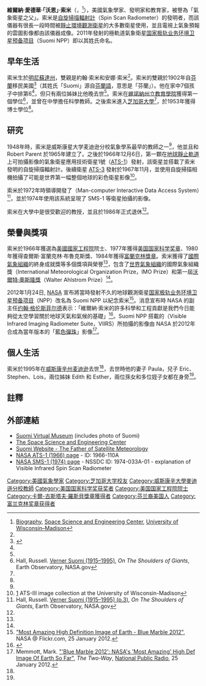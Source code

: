 {{noteTA
|G1=USState
|G2=IT
}}
{{Infobox scientist
| name              = 维尔纳·索米<br />Verner Suomi
| image             = 
| image_size        = 
| alt               = 
| caption           = 
| birth_date        = 1915年12月6日<!-- {{Birth date|YYYY|MM|DD}} -->
| birth_place       = 美國[[明尼蘇達州|明尼蘇達州]]{{link-en|埃弗萊斯|Eveleth, Minnesota}}
| death_date        = {{Death date and age|1995|07|30|1915|12|6}} 
| death_place       = 美國[[威斯康辛州|威斯康辛州]][[麦迪逊|麦迪逊]]
| resting_place     = 
| resting_place_coordinates = <!-- 
                      {{Coord|LAT|LONG|type:landmark|display=inline,title}} -->
| fields            = [[气象学|气象学]]
| workplaces        = [[威斯康星大学麦迪逊分校|威斯康星大学麦迪逊分校]]
| alma_mater        = [[芝加哥大學|芝加哥大學]] <small>（博士，1953年）</small>
| thesis_title      = The Heat Budget Over a Cornfield
| thesis_url        = 
| thesis_year       = 1953
| doctoral_advisor  = 
| academic_advisors = 
| doctoral_students = 
| notable_students  = 
| known_for         = [[氣象衛星|氣象衛星]]
| influences        = 
| influenced        = 
| awards            = [[美国国家科学奖章|美国国家科学奖章]] {{small|（1976年）}}<br>[[卡尔-古斯塔夫·罗斯贝奖章|卡尔-古斯塔夫·罗斯贝奖章]]
| signature         = <!--(filename only)-->
| signature_alt     = 
| website           = <!-- {{URL|www.example.com}} -->
| footnotes         = 
| spouse            = 
| children          = 
}}
'''維爾納·愛德華·「沃恩」·索米'''（{{lang-en|'''Verner Edward "Vern" Suomi'''}}，{{bd|1915年|12月6日|1995年|7月30日}}<ref name="SSEC bio">[http://www.ssec.wisc.edu/media/suomi.html Biography], [[威斯康辛大學麥迪遜分校太空科學與工程中心|Space Science and Engineering Center]], [[威斯康星大学麦迪逊分校|University of Wisconsin–Madison]]</ref>），美國氣象學家、發明家和教育家，被譽為「氣象衛星之父」。索米是[[自旋掃描輻射計|自旋掃描輻射計]]（Spin Scan Radiometer）的發明者，而該儀器有很長一段時間被[[靜止環境觀測衛星|靜止環境觀測衛星]]的大多數衛星使用，並且電視上氣象預報的雲圖影像都由該儀器成像。2011年發射的極軌道氣象衛星[[国家极轨业务环境卫星预备项目|国家极轨业务环境卫星预备项目]]（Suomi NPP）即以其姓氏命名。

==早年生活==
索米生於[[明尼蘇達州|明尼蘇達州]]{{link-en|埃弗萊斯|Eveleth, Minnesota}}，雙親是約翰·索米和安娜·索米<ref name="SSEC bio" />。索米的雙親於1902年自[[芬蘭|芬蘭]]移民美國<ref name="Pragmatic Visionary">{{cite journal |title=Suomi: Pragmatic Visionary |first1=John M. |last1=Lewis |first2=David W. |last2=Martin |first3=Robert M. |last3=Rabin |first4=Hans |last4=Moosmüller |journal=Bulletin of the American Meteorological Society |year=2010 |volume=91 |number=5 |pages=559–577 |doi=10.1175/2009BAMS2897.1 }}</ref>（其姓氏「Suomi」源自[[芬蘭語|芬蘭語]]，意思是「芬蘭」）。他在家中7個孩子中排第6<ref name="Pragmatic Visionary" />，但只有兩位姊妹比他晚去世<ref name="SSEC bio" />。索米在[[維諾納州立大學|維諾納州立教育學院]]獲得第一個學位<ref name="NASA bio p1">Hall, Russell. [http://earthobservatory.nasa.gov/Features/Suomi/ Verner Suomi (1915–1995)], ''On The Shoulders of Giants'', Earth Observatory, NASA.gov</ref>，並曾在中學擔任科學教師。之後索米進入[[芝加哥大學|芝加哥大學]]<ref name="NASA bio p1" />，於1953年獲得博士學位<ref name="NASA bio p1" />。

==研究==
1948年時，索米是威斯康星大学麦迪逊分校氣象學系最早的教師之一<ref name="NASA bio p1" />，他並且和 Robert Parent 於1965年建立了{{link-en|威斯康辛大學麥迪遜分校太空科學與工程中心|Space Science and Engineering Center}}。之後於1966年12月6日，第一顆在[[地球靜止軌道|地球靜止軌道]]上可拍攝影像的氣象衛星應用技術衛星1號（[[ATS-1|ATS-1]]）發射，該衛星並搭載了索米發明的自旋掃描輻射計。後續衛星 [[ATS-3|ATS-3]] 發射於1967年11月，並使用自旋掃描相機拍攝了可能是世界第一幅整個地球的彩色衛星影像<ref>[http://library.ssec.wisc.edu/spinscan/index.php] ATS-III image collection at the University of Wisconsin-Madison</ref>。

索米於1972年時領導開發了{{link-en|人機交談資料處理系統|McIDAS}}（Man-computer Interactive Data Access System）<ref name="NASA bio p3">Hall, Russell. [http://earthobservatory.nasa.gov/Features/Suomi/suomi_3.php Verner Suomi (1915–1995) (p.3)], ''On The Shoulders of Giants'', Earth Observatory,  NASA.gov</ref>，並於1974年使用該系統呈現了 SMS-1 等衛星拍攝的影像。

索米在大學中是很受歡迎的教授，並且於1986年正式退休<ref name="SSEC bio" />。

==榮譽與獎項==
索米於1966年獲選為[[美國國家工程院|美國國家工程院]]院士、1977年獲得[[美国国家科学奖章|美国国家科学奖章]]、1980年獲得{{link-en|美國氣象學會|American Meteorological Society}}查爾斯·富蘭克林·布魯克斯獎、1984年獲得[[富蘭克林獎章|富蘭克林獎章]]。索米獲得了[[國際氣象組織|國際氣象組織]]的終身成就獎等多個獎項與榮譽<ref name="NASA bio p3" />，包含了[[世界氣象組織|世界氣象組織]]的國際氣象組織獎（International Meteorological Organization Prize，IMO Prize）和第一屆[[沃爾特·奧斯隆獎|沃爾特·奧斯隆獎]]（Walter Ahlstrom Prize）<ref name="SSEC bio" />。

2012年1月24日, [[NASA|NASA]] 宣布將當時發射不久的地球觀測衛星[[国家极轨业务环境卫星预备项目|国家极轨业务环境卫星预备项目]]（NPP）改名為 Suomi NPP 以紀念索米<ref>[https://secure.flickr.com/photos/gsfc/6760135001/ "Most Amazing High Definition Image of Earth - Blue Marble 2012"], NASA @ Flickr.com, 25 January 2012.</ref>。消息宣布時 NASA 的{{link-en|美國國家航空暨太空總署科學任務委員會|Science Mission Directorate|科學任務委員會}}副主任[[约翰·格伦斯菲尔德|约翰·格伦斯菲尔德]]表示：「維爾納·索米的許多科學和工程貢獻是我們今日能夠從太空學習關於地球天氣和氣候的基礎」<ref>{{cite news |last = Herzog |first = Karen |coauthors = |title = Satellite renamed to honor UW's Suomi |newspaper = [[密爾瓦基哨兵報|Milwaukee Journal Sentinel]] |pages = |date = January 26, 2012 |url = http://www.jsonline.com/news/education/satellite-renamed-to-honor-uws-suomi-rj3v6n5-138172504.html |accessdate = 2012-01-29 }}</ref>。Suomi NPP 搭載的{{link-en|可見光/紅外光影像輻射儀|Visible Infrared Imaging Radiometer Suite}}（Visible Infrared Imaging Radiometer Suite，VIIRS）所拍攝的影像由 NASA 於2012年合成為當年版本的「[[藍色彈珠|藍色彈珠]]」影像<ref>Memmott, Mark. [http://www.npr.org/blogs/thetwo-way/2012/01/25/145843287/blue-marble-2012-nasas-most-amazing-high-def-image-of-earth-so-far "'Blue Marble 2012': NASA's 'Most Amazing' High Def Image Of Earth So Far"], ''The Two-Way'', [[全國公共廣播電台|National Public Radio]], 25 January 2012.</ref>。

==個人生活==
索米於1995年在[[威斯康辛州|威斯康辛州]][[麦迪逊|麦迪逊]]去世<ref name="SSEC bio" />，去世時他的妻子 Paula，兒子 Eric、Stephen、Lois，兩位姊妹 Edith 和 Esther，兩位孫女和多位姪子女都在身旁<ref name="SSEC bio" />。

==註釋==
{{Reflist|2}}

==外部連結==
*[http://itg1.meteor.wisc.edu/wxwise/museum/ Suomi Virtual Museum] (includes photo of Suomi)
*[http://www.ssec.wisc.edu/ The Space Science and Engineering Center] {{Wayback|url=http://www.ssec.wisc.edu/ |date=20161125040216 }}
*[http://library.ssec.wisc.edu/SuomiWebsite Suomi Website - The Father of Satellite Meteorology]
*[https://web.archive.org/web/20120125012430/http://nssdc.gsfc.nasa.gov/nmc/spacecraftDisplay.do?id=1966-110A NASA ATS-1 (1966) page] - {{link-en|國家太空科學數據中心|National Space Science Data Center|NSSDC}} ID: 1966-110A
*[http://nssdc.gsfc.nasa.gov/nmc/experimentDisplay.do?id=1974-033A-01 NASA SMS-1 (1974) page] - NSSDC ID: 1974-033A-01 - explanation of Visible Infrared Spin Scan Radiometer

{{Winners of the National Medal of Science|physical}}
{{富兰克林奖章获得者}}

{{DEFAULTSORT:Suomi, Verner}}
[[Category:美國氣象學家|Category:美國氣象學家]]
[[Category:芝加哥大学校友|Category:芝加哥大学校友]]
[[Category:威斯康辛大學麥迪遜分校教師|Category:威斯康辛大學麥迪遜分校教師]]
[[Category:美国国家科学奖获奖者|Category:美国国家科学奖获奖者]]
[[Category:美国国家工程院院士|Category:美国国家工程院院士]]
[[Category:卡爾-古斯塔夫·羅斯貝獎章獲得者|Category:卡爾-古斯塔夫·羅斯貝獎章獲得者]]
[[Category:芬兰裔美国人|Category:芬兰裔美国人]]
[[Category:富兰克林奖章获得者|Category:富兰克林奖章获得者]]
